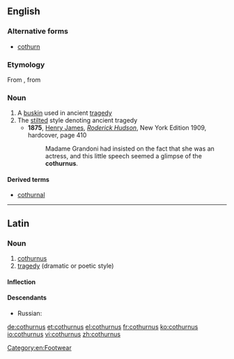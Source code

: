 ==English==

===Alternative forms===
* [[cothurn]]

===Etymology===
From {{etyl|la}} {{term|cothurnus|lang=la}}, from {{etyl|grc}} {{term|κόθορνος|lang=grc}}

===Noun===
{{en-noun|cothurni}}

# A [[buskin]] used in ancient [[tragedy]]
# The [[stilted]] style denoting ancient tragedy
#*'''1875''', [[w:Henry James|Henry James]], ''[[w:Roderick Hudson|Roderick Hudson]]'', New York Edition 1909, hardcover, page 410
#*:Madame Grandoni had insisted on the fact that she was an actress, and this little speech seemed a glimpse of the '''cothurnus'''.

====Derived terms====
* [[cothurnal]]

[[Category:en:Footwear]]

----
==Latin==

===Noun===
{{la-noun|cothurnus|cothurni|cothurnī|m|second}}

# [[#English|cothurnus]]
# [[tragedy]] (dramatic or poetic style)

====Inflection====
{{la-decl-2nd|cothurn}}

====Descendants====
* Russian: {{l|ru|котурн|коту́рн|tr=kotúrn}}

[[de:cothurnus]]
[[et:cothurnus]]
[[el:cothurnus]]
[[fr:cothurnus]]
[[ko:cothurnus]]
[[io:cothurnus]]
[[vi:cothurnus]]
[[zh:cothurnus]]